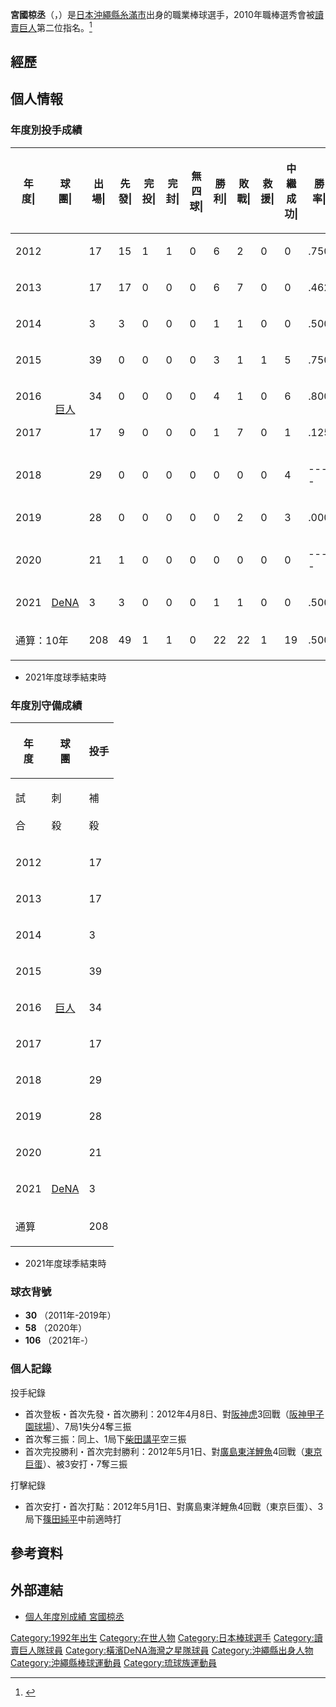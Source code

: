 {{Infobox NPB player|
|name=宮國 椋丞|
|image=Giants_miyaguni_30.jpg|
|width=300|
|position=投手|
|team=横滨DeNA海湾之星|
|number=65|
|bats=右|
|throws=右|
|birthdate={{birth_date_and_age|1992|4|17|mf=y}}|
|birthplace={{JPN}}[[沖繩縣|沖繩縣]][[糸滿市|糸滿市]]|
|debutdate=4月8日
|debutyear=2012年
|debutteam=讀賣巨人
|statyear=2021年球季
|stat1label=勝投－敗投
|stat1value=22－22
|stat2label=中繼－救援
|stat2value=19－1
|stat3label=三振－四死
|stat3value=275－140
|stat4label=防禦率
|stat4value=3.68
|teams=<nowiki></nowiki> 
* 沖繩縣立糸滿高等学校
* [[讀賣巨人|讀賣巨人]](2011年‐2020年) 
* [[橫濱DeNA灣星|橫濱DeNA灣星]](2021年‐) 
}}

'''宮國椋丞'''（{{jpn|j=宮國 椋丞|hg=みやぐに りょうすけ|rm=Miyaguni Ryosuke}}，{{bd|1992年|4月17日||catIdx=Miyaguni, Ryosuke}}）是[[日本|日本]][[沖繩縣|沖繩縣]][[糸滿市|糸滿市]]出身的職業棒球選手，2010年職棒選秀會被[[讀賣巨人|讀賣巨人]]第二位指名。<ref>{{Cite web |url=http://www.giants.jp/G/player/prof_27169.html |title=Yomiuri Giants Official Web Site |accessdate=2011-01-21 |archive-date=2011-02-13 |archive-url=https://web.archive.org/web/20110213222722/http://www.giants.jp/G/player/prof_27169.html |dead-url=yes }}</ref>
==經歷==
== 個人情報 ==
=== 年度別投手成績 ===
{| class="wikitable" style="text-align:right; font-size:small"
|-bgcolor="#efefef"
!年<br>度|!!球<br>團|!!出<br>場|!!先<br>發|!!完<br>投|!!完<br>封|!!無<br>四<br>球|!!勝<br>利|!!敗<br>戰|!!救<br>援|!!中<br>繼<br>成<br>功|!!勝<br>率|!!打<br>者|!!投<br>球<br>局<br>數|!!被<br>安<br>打|!!被<br>全<br>壘<br>打|!!保<br>送|!!敬<br>遠|!!觸<br>身<br>球|!!三<br>振<br>數|!!暴<br>投|!!犯<br>規|!!失分|!!自<br>責<br>分|!!防<br>禦<br>率|!!WHIP
|-
|style="text-align:center;"|2012
|rowspan="9" style="text-align: center; white-space: nowrap;"|[[讀賣巨人|巨人]]
|17||15||1||1||0||6||2||0||0||.750||386||97.0||76||4||28||1||3||54||3||1||27||20||1.86||1.07
|-
|style="text-align:center;"|2013
|17||17||0||0||0||6||7||0||0||.462||401||87.2||113||8||35||0||2||50||2||0||52||48||4.93||1.69
|-
|style="text-align:center;"|2014
|3||3||0||0||0||1||1||0||0||.500||64||14.0||22||3||3||0||1||6||2||0||11||10||6.43||1.79
|-
|style="text-align:center;"|2015
|39||0||0||0||0||3||1||1||5||.750||194||49.0||38||4||15||1||0||28||3||0||17||16||2.94||1.08
|-
|style="text-align:center;"|2016
|34||0||0||0||0||4||1||0||6||.800||162||39.2||38||6||9||0||0||14||0||0||14||13||2.95||1.18
|-
|style="text-align:center;"|2017
|17||9||0||0||0||1||7||0||1||.125||246||57.0||64||5||18||0||0||41||0||1||32||30||4.74||1.44
|-
|style="text-align: center;"|2018
|29||0||0||0||0||0||0||0||4||----||133||32.0||27||4||10||0||3||25||0||0||8||7||1.97||1.16
|-
|style="text-align: center;"|2019
|28||0||0||0||0||0||2||0||3||.000||122||29.2||26||2||9||0||1||21||1||0||16||13||3.94||1.21
|-
|style="text-align: center;"|2020
|21||1||0||0||0||0||0||0||0||----||109||25.1||27||5||8||1||0||22||1||0||15||15||5.33||1.38
|-
|style="text-align:center;"|2021
|rowspan="1" style="text-align:center; white-space:nowrap;"|[[橫濱DeNA海灣之星|DeNA]]
|3||3||0||0||0||1||1||0||0||.500||68||16.0||18||3||5||0||0||14||0||0||11||11||6.19||1.44
|-
!colspan="2"|通算：10年
|208||49||1||1||0||22||22||1||19||.500||1885||447.1||449||44||140||3||10||275||12||2||203||183||3.68||1.32
|}
* 2021年度球季結束時

=== 年度別守備成績 ===
{| class="wikitable" style="text-align: right; font-size: small; border-collapse:collapse; padding: 1px;"
!rowspan="2"|年<br />度!!rowspan="2"|球<br />團!!colspan="6"|投手
|-style="line-height:1.25em;"
!試<br /><br />合!!刺<br /><br />殺!!補<br /><br />殺!!失<br /><br />誤!!雙<br /><br />殺!!守<br />備<br />率
|-
|style="text-align: center;"|2012
|rowspan="9" style="text-align: center; white-space: nowrap;"|[[讀賣巨人|巨人]]
|17||10||13||2||1||.920
|-
|style="text-align:center;"|2013
|17||2||20||0||1||1.000
|-
|style="text-align:center;"|2014
|3||0||0||1||0||.000
|-
|style="text-align:center;"|2015
|39||0||8||1||0||.889
|-
|style="text-align:center;"|2016
|34||4||11||0||0||1.000
|-
|style="text-align:center;"|2017
|17||2||6||2||0||.800
|-
|style="text-align:center;"|2018
|29||2||4||0||0||1.000
|-
|style="text-align:center;"|2019
|28||0||4||1||0||.800
|-
|style="text-align:center;"|2020
|21||1||4||0||1||1.000
|-
|style="text-align:center;"|2021
|rowspan="1" style="text-align:center;"|[[橫濱DeNA海灣之星|DeNA]]
|3||1||4||0||0||1.000
|-
!colspan="2"|通算
|208||22||74||7||3||.932
|}
* 2021年度球季結束時

===球衣背號===
* '''30''' （2011年-2019年）
* '''58''' （2020年）
* '''106''' （2021年-）

===個人記錄 ===
;投手紀錄
* 首次登板・首次先發・首次勝利：2012年4月8日、對[[阪神虎|阪神虎]]3回戰（[[阪神甲子園球場|阪神甲子園球場]]）、7局1失分4奪三振
* 首次奪三振：同上、1局下[[柴田講平|柴田講平]]空三振
* 首次完投勝利・首次完封勝利：2012年5月1日、對[[廣島東洋鯉魚|廣島東洋鯉魚]]4回戰（[[東京巨蛋|東京巨蛋]]）、被3安打・7奪三振
;打擊紀錄
* 首次安打・首次打點：2012年5月1日、對廣島東洋鯉魚4回戰（東京巨蛋）、3局下[[篠田純平|篠田純平]]中前適時打

== 參考資料 ==
{{reflist}}
</div>
==外部連結==
* [https://npb.jp/bis/players/21625133.html 個人年度別成績 宮國椋丞] {{Wayback|url=https://npb.jp/bis/players/21625133.html |date=20201026071008 }} {{ja icon}} 

{{台灣棒球維基館}}
{{橫濱DeNA灣星球團球員名單}}
{{DEFAULTSORT:Miyaguni, Ryosuke}}
[[Category:1992年出生|Category:1992年出生]]
[[Category:在世人物|Category:在世人物]]
[[Category:日本棒球選手|Category:日本棒球選手]]
[[Category:讀賣巨人隊球員|Category:讀賣巨人隊球員]]
[[Category:橫濱DeNA海灣之星隊球員|Category:橫濱DeNA海灣之星隊球員]]
[[Category:沖繩縣出身人物|Category:沖繩縣出身人物]]
[[Category:沖繩縣棒球運動員|Category:沖繩縣棒球運動員]]
[[Category:琉球族運動員|Category:琉球族運動員]]